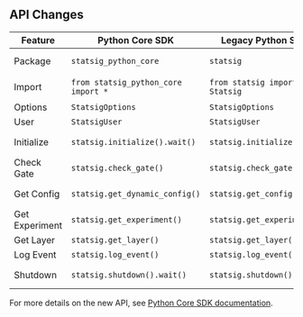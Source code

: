 ## API Changes

| Feature | Python Core SDK | Legacy Python SDK | Status |
|---------|---------------|----------------|--------|
| Package | `statsig_python_core` | `statsig` | ⚠️ Renamed |
| Import | `from statsig_python_core import *` | `from statsig import Statsig` | ⚠️ Change |
| Options | `StatsigOptions` | `StatsigOptions` | ✓ Same |
| User | `StatsigUser` | `StatsigUser` | ✓ Same |
| Initialize | `statsig.initialize().wait()` | `statsig.initialize()` | ⚠️ Added .wait() |
| Check Gate | `statsig.check_gate()` | `statsig.check_gate()` | ✓ Same |
| Get Config | `statsig.get_dynamic_config()` | `statsig.get_config()` | ⚠️ Renamed |
| Get Experiment | `statsig.get_experiment()` | `statsig.get_experiment()` | ✓ Same |
| Get Layer | `statsig.get_layer()` | `statsig.get_layer()` | ✓ Same |
| Log Event | `statsig.log_event()` | `statsig.log_event()` | ✓ Same |
| Shutdown | `statsig.shutdown().wait()` | `statsig.shutdown()` | ⚠️ Added .wait() |

For more details on the new API, see [Python Core SDK documentation](/server-core/python-core).